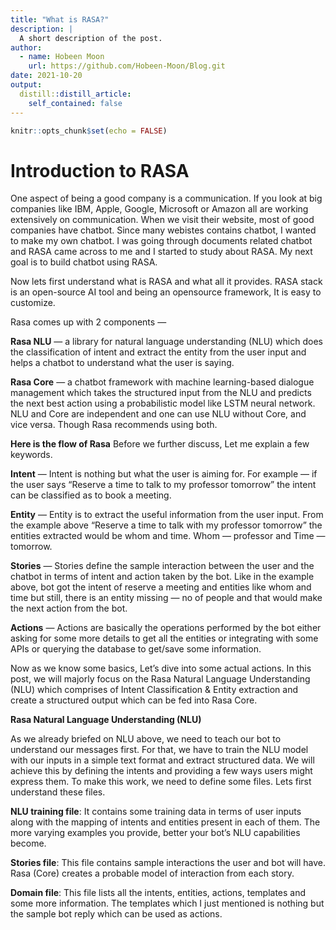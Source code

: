 ```yaml
---
title: "What is RASA?"
description: |
  A short description of the post.
author:
  - name: Hobeen Moon
    url: https://github.com/Hobeen-Moon/Blog.git
date: 2021-10-20
output:
  distill::distill_article:
    self_contained: false
---
```



```r
knitr::opts_chunk$set(echo = FALSE)
```

# Introduction to RASA

One aspect of being a good company is a communication. If you look at big companies like IBM, Apple, Google, Microsoft or Amazon all are working extensively on communication. When we visit their website, most of good companies have chatbot. Since many webistes contains chatbot, I wanted to make my own chatbot. I was going through documents related chatbot and RASA came across to me and I started to study about RASA. My next goal is to build chatbot using RASA.

Now lets first understand what is RASA and what all it provides. RASA stack is an open-source AI tool and being an opensource framework, It is easy to customize.

Rasa comes up with 2 components —

**Rasa NLU** — a library for natural language understanding (NLU) which does the classification of intent and extract the entity from the user input and helps a chatbot to understand what the user is saying.

**Rasa Core** — a chatbot framework with machine learning-based dialogue management which takes the structured input from the NLU and predicts the next best action using a probabilistic model like LSTM neural network. NLU and Core are independent and one can use NLU without Core, and vice versa. Though Rasa recommends using both.

**Here is the flow of Rasa** Before we further discuss, Let me explain a few keywords.

**Intent** — Intent is nothing but what the user is aiming for. For example — if the user says “Reserve a time to talk to my professor tomorrow” the intent can be classified as to book a meeting.

**Entity** — Entity is to extract the useful information from the user input. From the example above “Reserve a time to talk with my professor tomorrow” the entities extracted would be whom and time. Whom — professor and Time — tomorrow.

**Stories** — Stories define the sample interaction between the user and the chatbot in terms of intent and action taken by the bot. Like in the example above, bot got the intent of reserve a meeting and entities like whom and time but still, there is an entity missing — no of people and that would make the next action from the bot.

**Actions** — Actions are basically the operations performed by the bot either asking for some more details to get all the entities or integrating with some APIs or querying the database to get/save some information.

Now as we know some basics, Let’s dive into some actual actions. In this post, we will majorly focus on the Rasa Natural Language Understanding (NLU) which comprises of Intent Classification & Entity extraction and create a structured output which can be fed into Rasa Core.

**Rasa Natural Language Understanding (NLU)**

As we already briefed on NLU above, we need to teach our bot to understand our messages first. For that, we have to train the NLU model with our inputs in a simple text format and extract structured data. We will achieve this by defining the intents and providing a few ways users might express them. To make this work, we need to define some files. Lets first understand these files.

**NLU training file**: It contains some training data in terms of user inputs along with the mapping of intents and entities present in each of them. The more varying examples you provide, better your bot’s NLU capabilities become.

**Stories file**: This file contains sample interactions the user and bot will have. Rasa (Core) creates a probable model of interaction from each story.

**Domain file**: This file lists all the intents, entities, actions, templates and some more information. The templates which I just mentioned is nothing but the sample bot reply which can be used as actions.
